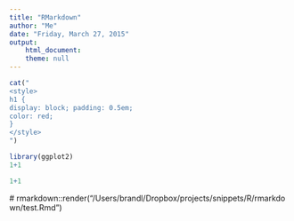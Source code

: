 ```yaml
---
title: "RMarkdown"
author: "Me"
date: "Friday, March 27, 2015"
output:
    html_document:
    theme: null
---
```


```r
cat("
<style>
h1 {
display: block; padding: 0.5em;
color: red;
}
</style>
")
```


```r
library(ggplot2)
1+1
```

```r
1+1
```


#\ rmarkdown::render("/Users/brandl/Dropbox/projects/snippets/R/rmarkdown/test.Rmd")